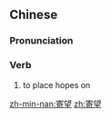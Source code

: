 ==Chinese==
{{zh-forms}}

===Pronunciation===
{{zh-pron
|m=jìwàng
|c=gei3 mong6
|cat=v
}}

===Verb===
{{zh-verb}}

# to place hopes on

[[zh-min-nan:寄望]]
[[zh:寄望]]